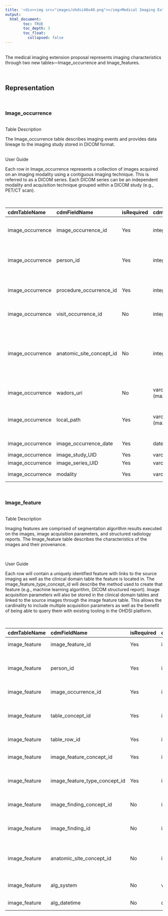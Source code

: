 ```yaml
---
title: '<div><img src="images/ohdsi40x40.png"></img>Medical Imaging Extension Model</div>'
output: 
  html_document:
        toc: TRUE
        toc_depth: 3
        toc_float:
          collapsed: false
---
```


<br>
The medical imaging extension proposal represents imaging characteristics through two new tables—Image_occurrence and Image_features. 


<br>

## **Representation**

<br>

### Image_occurrence  

<br>
Table Description  

The Image_occurrence table describes imaging events and provides data lineage to the imaging study stored in DICOM format. 
<br>

<br>
User Guide  

Each row in Image_occurrence represents a collection of images acquired on an imaging modality using a contiguous imaging technique. This is referred to as a DICOM series. Each DICOM series can be an independent modality and acquisition technique grouped within a DICOM study (e.g., PET/CT scan).


<br>

cdmTableName|cdmFieldName|isRequired|cdmDatatype|userGuidance
:-------------------|:-----------------------|:--------|:---------------|:------------------------------------------------
|image_occurrence|image_occurrence_id|Yes|integer|The unique key is given to an imaging study record (often referred to as the accession number or imaging order number)|  
|image_occurrence|person_id|Yes|integer|The person_id of the Person for whom the procedure is recorded. This can be a system-generated code or adopted from original source.|
|image_occurrence|procedure_occurrence_id|Yes|integer|The unique key is given to a procedure record for a person. Link to the Procedure_occurrence table.|
|image_occurrence|visit_occurrence_id|No|integer|The unique key is given to the visit record for a person. Link to the Visit_occurrence table.|
|image_occurrence|anatomic_site_concept_id|No|integer|Anatomical location of the imaging procedure by the medical acquisition device (gross anatomy). It maps the ANATOMIC_SITE_SOURCE_VALUE to a Standard Concept in the Spec Anatomic Site domain. This should be coded at the lowest level of granularity.|
|image_occurrence|wadors_uri|No|varchar (max)|A Web Access to DICOM Objects via Restful Web Services Uniform Resource Identifier on study level.|
|image_occurrence|local_path|Yes|varchar (max)|"Universal Naming Convention (UNC) path to the folder containing the image object file access via a storage block access protocol. (e.g., \\Server\Directory)"|
|image_occurrence|image_occurrence_date|Yes|date|The date the imaging procedure occurred.|
|image_occurrence|image_study_UID|Yes|varchar (250)|DICOM Study UID|
|image_occurrence|image_series_UID|Yes|varchar (250)|DICOM Series UID|
|image_occurrence|modality|Yes|varchar (250)|"DICOM-defined value (e.g., US, CT, MR, PT, DR, CR, NM)"|




<br>




### Image_feature
<br>
Table Description  

Imaging features are comprised of segmentation algorithm results executed on the images, image acquisition parameters, and structured radiology reports. The Image_feature table describes the characteristics of the images and their provenance.

<br>

User Guide  

Each row will contain a uniquely identified feature with links to the source imaging as well as the clinical domain table the feature is located in. The image_feature_type_concept_id will describe the method used to create that feature (e.g., machine learning algorithm, DICOM structured report). Image acquisition parameters will also be stored in the clinical domain tables and linked to the source images through the image feature table. This allows the cardinality to include multiple acquisition parameters as well as the benefit of being able to query them with existing tooling in the OHDSI platform. 



<br>


cdmTableName|cdmFieldName|isRequired|cdmDatatype|userGuidance
:-------------------|:-----------------------|:--------|:---------------|:------------------------------------------------
|image_feature|image_feature_id|Yes|integer|The unique key is given to an imaging feature.|
|image_feature|person_id|Yes|integer|The person_id of the Person table for whom the the procedure is recorded. This can be a system-generated code or adopted from original source.|
|image_feature|image_occurrence_id|Yes|integer|The unique key of the Image_occurrence table.|
|image_feature|table_concept_id|Yes|integer|"The concept_id of the domain table that feature is stored in Measurement, Observation, etc. This concept should be used with the table_row_id."|
|image_feature|table_row_id|Yes|integer|The row_id of the domain table that feature is stored.|
|image_feature|image_feature_concept_id|Yes|integer|Concept_id of standard vocabulary—often a LOINC or RadLex of image features|
|image_feature|image_feature_type_concept_id|Yes|integer|"This field can be used to determine the provenance of the imaging features (e.g., DICOM SR, algorithms used on images)"|
|image_feature|image_finding_concept_id|No|integer|"RadLex or other terms of the groupings of image feature (e.g., nodule)"|
|image_feature|image_finding_id|No|integer|Integer for linking related image features. It should not be interpreted as an order of clinical relevance.|
|image_feature|anatomic_site_concept_id|No|integer|This is the site on the body where the feature was found. It maps the ANATOMIC_SITE_SOURCE_VALUE to a Standard Concept in the Spec Anatomic Site domain.|
|image_feature|alg_system|No|varchar(max)|"URI of the algorithm that extracted features, including version information"|
|image_feature|alg_datetime|No|datetime|The date and time of the algorithm processing.|